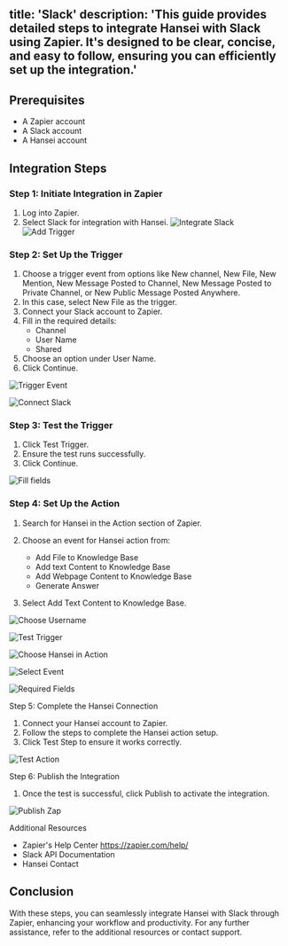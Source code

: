 title: 'Slack'
description: 'This guide provides detailed steps to integrate Hansei with Slack using Zapier. It\'s designed to be clear, concise, and easy to follow, ensuring you can efficiently set up the integration.'
---
## Prerequisites

- A Zapier account
- A Slack account
- A Hansei account

## Integration Steps

### Step 1: Initiate Integration in Zapier
1. Log into Zapier.
2. Select Slack for integration with Hansei.
<img
  src="/images/slack-1.png"
  alt="Integrate Slack"
/>
<img
  src="/images/slack-2.png"
  alt="Add Trigger"
/>


### Step 2: Set Up the Trigger

1. Choose a trigger event from options like New channel, New File, New Mention, New Message Posted to Channel, New Message Posted to Private Channel, or New Public Message Posted Anywhere.
2. In this case, select New File as the trigger.
3. Connect your Slack account to Zapier.
4. Fill in the required details:
   - Channel
   - User Name
   - Shared
5. Choose an option under User Name.
6. Click Continue.

<img
  src="/images/slack-3.png"
  alt="Trigger Event"
/>

<img
  src="/images/slack-4.png"
  alt="Connect Slack"
/>

### Step 3: Test the Trigger
1. Click Test Trigger.
2. Ensure the test runs successfully.
3. Click Continue.

<img
  src="/images/slack-5.png"
  alt="Fill fields"
/>

### Step 4: Set Up the Action

1. Search for Hansei in the Action section of Zapier.
2. Choose an event for Hansei action from:
   - Add File to Knowledge Base
   - Add text Content to Knowledge Base
   - Add Webpage Content to Knowledge Base
   - Generate Answer

3. Select Add Text Content to Knowledge Base.

<img
  src="/images/slack-6.png"
  alt="Choose Username"
/>

<img
  src="/images/slack-7.png"
  alt="Test Trigger"
/>

<img
  src="/images/slack-8.png"
  alt="Choose Hansei in Action"
/>

<img
  src="/images/slack-9.png"
  alt="Select Event"
/>

<img
  src="/images/slack-10.png"
  alt="Required Fields"
/>

Step 5: Complete the Hansei Connection

1. Connect your Hansei account to Zapier.
2. Follow the steps to complete the Hansei action setup.
3. Click Test Step to ensure it works correctly.

<img
  src="/images/slack-11.png"
  alt="Test Action"
/>

Step 6: Publish the Integration
1. Once the test is successful, click Publish to activate the integration.

<img
  src="/images/slack-12.png"
  alt="Publish Zap"
/>

Additional Resources

- Zapier's Help Center https://zapier.com/help/
- Slack API Documentation
- Hansei Contact


## Conclusion

With these steps, you can seamlessly integrate Hansei with Slack through Zapier, enhancing your workflow and productivity. For any further assistance, refer to the additional resources or contact support.